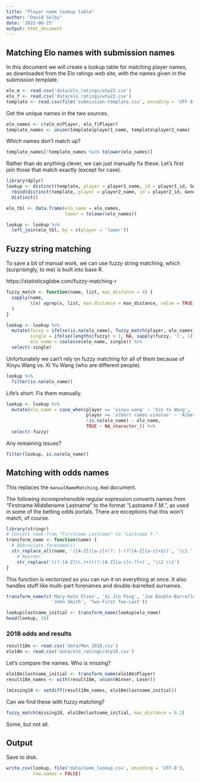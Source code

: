 ---
title: "Player name lookup table"
author: "David Selby"
date: '2022-06-25'
output: html_document
---

## Matching Elo names with submission names

In this document we will create a lookup table for matching player names, as downloaded from the Elo ratings web site, with the names given in the submission template.

```{r}
elo_m <- read.csv('data/elo_ratings/atp22.csv')
elo_f <- read.csv('data/elo_ratings/wta22.csv')
template <- read.csv(file('submission-template.csv', encoding = 'UTF-8'))
```

Get the unique names in the two sources.

```{r}
elo_names <- c(elo_m$Player, elo_f$Player)
template_names <- union(template$player1_name, template$player2_name)
```

Which names don't match up?

```{r}
template_names[!template_names %in% tolower(elo_names)]
```

Rather than do anything clever, we can just manually fix these.
Let's first join those that match exactly (except for case).

```{r, message = F}
library(dplyr)
lookup <- distinct(template, player = player1_name, id = player1_id, Gender) %>%
  rbind(distinct(template, player = player2_name, id = player2_id, Gender)) %>%
  distinct()

elo_tbl <- data.frame(elo_name = elo_names,
                      lower = tolower(elo_names))

lookup <- lookup %>%
  left_join(elo_tbl, by = c(player = 'lower'))
```

## Fuzzy string matching

To save a bit of manual work, we can use fuzzy string matching, which (surprisingly, to me) is built into base R.

https://statisticsglobe.com/fuzzy-matching-r

```{r}
fuzzy_match <- function(name, list, max_distance = 4) {
  sapply(name,
         \(x) agrep(x, list, max.distance = max_distance, value = TRUE)
  )
}

lookup <- lookup %>%
  mutate(fuzzy = ifelse(is.na(elo_name), fuzzy_match(player, elo_names), NA),
         single = ifelse(lengths(fuzzy) > 1, NA, sapply(fuzzy, '[', 1)),
         elo_name = coalesce(elo_name, single)) %>%
  select(-single)
```

Unfortunately we can't rely on fuzzy matching for all of them because of Xinyu Wang vs. Xi Yu Wang (who are different people).

```{r}
lookup %>%
  filter(is.na(elo_name))
```
Life's short. Fix them manually.

```{r}
lookup <- lookup %>%
  mutate(elo_name = case_when(player == 'xinyu wang' ~ 'Xin Yu Wang',
                              player == 'albert ramos-vinolas' ~ 'Albert Ramos',
                              !is.na(elo_name) ~ elo_name,
                              TRUE ~ NA_character_)) %>%
  select(-fuzzy)
```

Any remaining issues?

```{r}
filter(lookup, is.na(elo_name))
```

## Matching with odds names

This replaces the `manualNameMatching.Rmd` document.

The following incomprehensible regular expression converts names from "Firstname Middlename Lastname" to the format "Lastname F.M.", as used in some of the betting odds portals. There are exceptions that this won't match, of course.

```{r}
library(stringr)
# Convert name from "Firstname Lastname" to "Lastname F."
transform_name <- function(name) {
  # Abbreviate forename(s)
  str_replace_all(name, '([A-Z])[a-z]+(?: |-(?![A-Z][a-z]+$))', '\\1.') %>%
    # Reorder
    str_replace('((?:[A-Z]\\.)+)((?:[A-Z][a-z]+-?)+)', '\\2 \\1')
}
```

This function is vectorized so you can run it on everything at once.
It also handles stuff like multi-part forenames and double-barrelled surnames.

```{r}
transform_name(c('Mary-Kate Olsen', 'Xi Jin Ping', 'Joe Double-Barrelled',
                 'John Smith', 'Two-First Two-Last'))
```

```{r}
lookup$lastname_initial <- transform_name(lookup$elo_name)
head(lookup, 10)
```

### 2018 odds and results

```{r}
result18m <- read.csv('data/Men 2018.csv')
elo18m <- read.csv('data/elo_ratings/atp18.csv')
```

Let's compare the names. Who is missing?

```{r}
elo18m$lastname_initial <- transform_name(elo18m$Player)
result18m_names <- with(result18m, union(Winner, Loser))

(missing18 <- setdiff(result18m_names, elo18m$lastname_initial))
```
Can we find these with fuzzy matching?

```{r}
fuzzy_match(missing18, elo18m$lastname_initial, max_distance = 0.2)
```

Some, but not all.


## Output

Save to disk.

```{r}
write.csv(lookup, file('data/name_lookup.csv', encoding = 'UTF-8'),
          row.names = FALSE)
```


